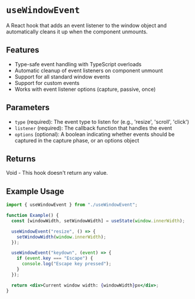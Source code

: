 
<Meta of={useWindowEventStory} />

# `useWindowEvent`

A React hook that adds an event listener to the window object and automatically cleans it up when the component unmounts.

## Features

- Type-safe event handling with TypeScript overloads
- Automatic cleanup of event listeners on component unmount
- Support for all standard window events
- Support for custom events
- Works with event listener options (capture, passive, once)

## Parameters

- `type` (required): The event type to listen for (e.g., 'resize', 'scroll', 'click')
- `listener` (required): The callback function that handles the event
- `options` (optional): A boolean indicating whether events should be captured in the capture phase, or an options object

## Returns

Void - This hook doesn't return any value.

## Example Usage

```jsx
import { useWindowEvent } from "./useWindowEvent";

function Example() {
  const [windowWidth, setWindowWidth] = useState(window.innerWidth);

  useWindowEvent("resize", () => {
    setWindowWidth(window.innerWidth);
  });

  useWindowEvent("keydown", (event) => {
    if (event.key === "Escape") {
      console.log("Escape key pressed");
    }
  });

  return <div>Current window width: {windowWidth}px</div>;
}
```

<Canvas of={useWindowEventStory.Primary} />
